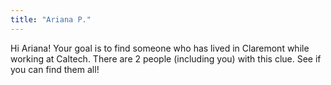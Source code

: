 ```yaml
---
title: "Ariana P."
---
```


Hi Ariana! Your goal is to find someone who has lived in Claremont while working at Caltech. There are 2 people (including you) with this clue. See if you can find them all!
